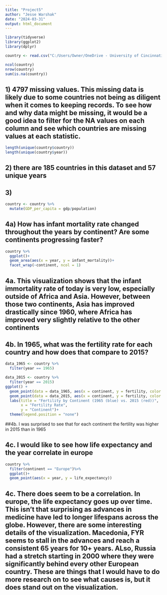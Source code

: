 ```yaml
---
title: "Project5"
author: "Jesse Warshak"
date: "2024-03-31"
output: html_document
---
```


```r
library(tidyverse)
library(ggplot2)
library(dplyr)
```

```r
country <- read.csv("C:/Users/Owner/OneDrive - University of Cincinnati/BANA 4137/country_stat.csv")
```

```r
ncol(country)
nrow(country)
sum(is.na(country))
```
## 1) 4797 missing values. This missing data is likely due to some countries not being as diligent when it comes to keeping records. To see how and why data might be missing, it would be a good idea to filter for the NA values on each column and see which countries are missing values at each statistic.

```r
length(unique(country$country))
length(unique(country$year))
```
## 2) there are 185 countries in this dataset and 57 unique years


## 3)
```r
country <- country %>%
  mutate(GDP_per_capita = gdp/population)
```

## 4a) How has infant mortality rate changed throughout the years by continent? Are some continents progressing faster?

```r
country %>%
  ggplot()+
  geom_area(aes(x = year, y = infant_mortality))+
  facet_wrap(~continent, ncol = 1)
```
## 4a. This visualization shows that the infant immortality rate of today is very low, especially outside of Africa and Asia. However, between those two continents, Asia has improved drastically since 1960, where Africa has improved very slightly relative to the other continents


## 4b. In 1965, what was the fertility rate for each country and how does that compare to 2015?

```r
data_1965 <- country %>%
  filter(year == 1965)

data_2015 <- country %>%
  filter(year == 2015)
ggplot() +
  geom_point(data = data_1965, aes(x = continent, y = fertility, color = "blue")) +
  geom_point(data = data_2015, aes(x = continent, y = fertility, color = "red")) +
  labs(title = "Fertility by Continent (1965 (blue) vs. 2015 (red))",
       x = "Fertility Rate",
       y = "Continent")+
  theme(legend.position = "none")
```


##4b. I was surprised to see that for each continent the fertility was higher in 2015 than in 1965
 

## 4c. I would like to see how life expectancy and the year correlate in europe
```r
country %>%
  filter(continent == "Europe")%>%
  ggplot()+
  geom_point(aes(x = year, y = life_expectancy))
```

## 4c. There does seem to be a correlation. In europe, the life expectancy goes up over time. This isn't that surprising as advances in medicine have led to longer lifespans across the globe. However, there are some interesting details of the visualization. Macedonia, FYR seems to stall in the advances and reach a consistent 65 years for 10+ years. ALso, Russia had a stretch starting in 2000 where they were significantly behind every other European country. These are things that I would have to do more research on to see what causes is, but it does stand out on the visualization.
